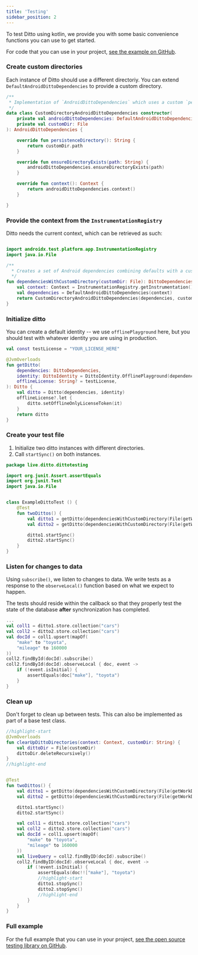 ```yaml
---
title: 'Testing'
sidebar_position: 2
---
```


To test Ditto using kotlin, we provide you with some basic convenience functions
you can use to get started.

For code that you can use in your project, [see the example on GitHub](https://github.com/getditto/samples/tree/master/testing/android/).

### Create custom directories 

Each instance of Ditto should use a different directoriy. You can extend
`DefaultAndroidDittoDependencies` to provide a custom directory.

```kotlin
/**
 * Implementation of `AndroidDittoDependencies` which uses a custom `persistenceDirectory`.
 */
data class CustomDirectoryAndroidDittoDependencies constructor(
    private val androidDittoDependencies: DefaultAndroidDittoDependencies,
    private val customDir: File
): AndroidDittoDependencies {

    override fun persistenceDirectory(): String {
        return customDir.path
    }

    override fun ensureDirectoryExists(path: String) {
        androidDittoDependencies.ensureDirectoryExists(path)
    }

    override fun context(): Context {
        return androidDittoDependencies.context()
    }

}
```

### Provide the context from the `InstrumentationRegistry`

Ditto needs the current context, which can be retrieved as such:

```kotlin

import androidx.test.platform.app.InstrumentationRegistry
import java.io.File

/**
  * Creates a set of Android dependencies combining defaults with a custom directory.
  */
fun dependenciesWithCustomDirectory(customDir: File): DittoDependencies {
    val context: Context = InstrumentationRegistry.getInstrumentation().targetContext
    val dependencies = DefaultAndroidDittoDependencies(context)
    return CustomDirectoryAndroidDittoDependencies(dependencies, customDir)
}
```

### Initialize ditto

You can create a default identity -- we use `offlinePlayground` here, but you
should test with whatever identity you are using in production.

```kotlin
val const testLicense = "YOUR_LICENSE_HERE"

@JvmOverloads
fun getDitto(
    dependencies: DittoDependencies,
    identity: DittoIdentity = DittoIdentity.OfflinePlayground(dependencies),
    offlineLicense: String? = testLicense,
): Ditto {
    val ditto = Ditto(dependencies, identity)
    offlineLicense?.let {
        ditto.setOfflineOnlyLicenseToken(it)
    }
    return ditto
}

```

### Create your test file

1. Initialize two ditto instances with different directories.
2. Call `startSync()` on both instances.

```kotlin
package live.ditto.dittotesting

import org.junit.Assert.assertEquals
import org.junit.Test
import java.io.File


class ExampleDittoTest () {
    @Test
    fun twoDittos() {
        val ditto1 = getDitto(dependenciesWithCustomDirectory(File(getWorkDir(), "ditto1")))
        val ditto2 = getDitto(dependenciesWithCustomDirectory(File(getWorkDir(), "ditto2")))

        ditto1.startSync()
        ditto2.startSync()
    }
}
```


### Listen for changes to data 

Using `subscribe()`, we listen to changes to data. We write tests as a response to
the `observeLocal()` function based on what we expect to happen.

The tests should reside within the callback so that they properly test the
state of the database **after** synchronization has completed. 

```kotlin
...
val coll1 = ditto1.store.collection("cars")
val coll2 = ditto2.store.collection("cars")
val docId = coll1.upsert(mapOf(
    "make" to "toyota",
    "mileage" to 160000
))
coll2.findById(docId).subscribe()
coll2.findById(docId).observeLocal { doc, event ->
    if (!event.isInitial) {
        assertEquals(doc["make"], "toyota")
    }
}
```

### Clean up

Don't forget to clean up between tests. This can also be implemented as part of a base test class.

```kotlin
//highlight-start
@JvmOverloads
fun clearUpDittoDirectories(context: Context, customDir: String) {
    val dittoDir = File(customDir)
    dittoDir.deleteRecursively()
}
//highlight-end


@Test
fun twoDittos() {
    val ditto1 = getDitto(dependenciesWithCustomDirectory(File(getWorkDir(), "ditto1")))
    val ditto2 = getDitto(dependenciesWithCustomDirectory(File(getWorkDir(), "ditto2")))

    ditto1.startSync()
    ditto2.startSync()

    val coll1 = ditto1.store.collection("cars")
    val coll2 = ditto2.store.collection("cars")
    val docId = coll1.upsert(mapOf(
        "make" to "toyota",
        "mileage" to 160000
    ))
    val liveQuery = coll2.findByID(docId).subscribe()
    coll2.findByID(docId).observeLocal { doc, event ->
        if (!event.isInitial) {
            assertEquals(doc!!["make"], "toyota")
            //highlight-start
            ditto1.stopSync()
            ditto2.stopSync()
            //highlight-end
        }
    }
}
```

### Full example

For the full example that you can use in your project, [see the open source testing library on GitHub](https://github.com/getditto/samples/tree/master/testing/android/app/src/androidTest/java/live/ditto/dittotesting).
